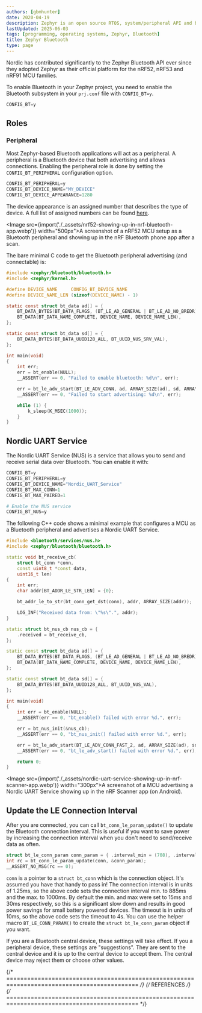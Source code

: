 ```yaml
---
authors: [gbmhunter]
date: 2020-04-19
description: Zephyr is an open source RTOS, system/peripheral API and build system for embedded systems. This page covers installation, API usage and more.
lastUpdated: 2025-06-03
tags: [programming, operating systems, Zephyr, Bluetooth]
title: Zephyr Bluetooth
type: page
---
```


Nordic has contributed significantly to the Zephyr Bluetooth API ever since they adopted Zephyr as their official platform for the nRF52, nRF53 and nRF91 MCU families. 

To enable Bluetooth in your Zephyr project, you need to enable the Bluetooth subsystem in your `prj.conf` file with `CONFIG_BT=y`.

```python title="prj.conf"
CONFIG_BT=y
```

## Roles

### Peripheral

Most Zephyr-based Bluetooth applications will act as a peripheral. A peripheral is a Bluetooth device that both advertising and allows connections. Enabling the peripheral role is done by setting the `CONFIG_BT_PERIPHERAL` configuration option.

```python title="prj.conf"
CONFIG_BT_PERIPHERAL=y
CONFIG_BT_DEVICE_NAME="MY_DEVICE"
CONFIG_BT_DEVICE_APPEARANCE=1280
```

The device appearance is an assigned number that describes the type of device. A full list of assigned numbers can be found [here](https://www.bluetooth.com/specifications/assigned-numbers/).

<Image src={import('./_assets/nrf52-showing-up-in-nrf-bluetooth-app.webp')} width="500px">A screenshot of a nRF52 MCU setup as a Bluetooth peripheral and showing up in the nRF Bluetooth phone app after a scan.</Image>

The bare minimal C code to get the Bluetooth peripheral advertising (and connectable) is:

```c title="main.c"
#include <zephyr/bluetooth/bluetooth.h>
#include <zephyr/kernel.h>

#define DEVICE_NAME     CONFIG_BT_DEVICE_NAME
#define DEVICE_NAME_LEN (sizeof(DEVICE_NAME) - 1)

static const struct bt_data ad[] = {
    BT_DATA_BYTES(BT_DATA_FLAGS, (BT_LE_AD_GENERAL | BT_LE_AD_NO_BREDR)),
    BT_DATA(BT_DATA_NAME_COMPLETE, DEVICE_NAME, DEVICE_NAME_LEN),
};

static const struct bt_data sd[] = {
    BT_DATA_BYTES(BT_DATA_UUID128_ALL, BT_UUID_NUS_SRV_VAL),
};

int main(void)
{
    int err;
    err = bt_enable(NULL);
    __ASSERT(err == 0, "Failed to enable bluetooth: %d\n", err);

    err = bt_le_adv_start(BT_LE_ADV_CONN, ad, ARRAY_SIZE(ad), sd, ARRAY_SIZE(sd));
    __ASSERT(err == 0, "Failed to start advertising: %d\n", err);

    while (1) {
        k_sleep(K_MSEC(1000));
    }
}
```

## Nordic UART Service

The Nordic UART Service (NUS) is a service that allows you to send and receive serial data over Bluetooth. You can enable it with:

```python title="prj.conf"
CONFIG_BT=y
CONFIG_BT_PERIPHERAL=y
CONFIG_BT_DEVICE_NAME="Nordic_UART_Service"
CONFIG_BT_MAX_CONN=1
CONFIG_BT_MAX_PAIRED=1

# Enable the NUS service
CONFIG_BT_NUS=y
```

The following C++ code shows a minimal example that configures a MCU as a Bluetooth peripheral and advertises a Nordic UART Service.

```c++
#include <bluetooth/services/nus.h>
#include <zephyr/bluetooth/bluetooth.h>

static void bt_receive_cb(
    struct bt_conn *conn,
    const uint8_t *const data,
    uint16_t len)
{
    int err;
    char addr[BT_ADDR_LE_STR_LEN] = {0};

    bt_addr_le_to_str(bt_conn_get_dst(conn), addr, ARRAY_SIZE(addr));

    LOG_INF("Received data from: \"%s\".", addr);
}

static struct bt_nus_cb nus_cb = {
    .received = bt_receive_cb,
};

static const struct bt_data ad[] = {
    BT_DATA_BYTES(BT_DATA_FLAGS, (BT_LE_AD_GENERAL | BT_LE_AD_NO_BREDR)),
    BT_DATA(BT_DATA_NAME_COMPLETE, DEVICE_NAME, DEVICE_NAME_LEN),
};

static const struct bt_data sd[] = {
    BT_DATA_BYTES(BT_DATA_UUID128_ALL, BT_UUID_NUS_VAL),
};

int main(void)
{
    int err = bt_enable(NULL);
    __ASSERT(err == 0, "bt_enable() failed with error %d.", err);

    err = bt_nus_init(&nus_cb);
    __ASSERT(err == 0, "bt_nus_init() failed with error %d.", err);

    err = bt_le_adv_start(BT_LE_ADV_CONN_FAST_2, ad, ARRAY_SIZE(ad), sd, ARRAY_SIZE(sd));
    __ASSERT(err == 0, "bt_le_adv_start() failed with error %d.", err);

    return 0;
}

```

<Image src={import('./_assets/nordic-uart-service-showing-up-in-nrf-scanner-app.webp')} width="300px">A screenshot of a MCU advertising a Nordic UART Service showing up in the nRF Scanner app (on Android).</Image>

## Update the LE Connection Interval

After you are connected, you can call `bt_conn_le_param_update()` to update the Bluetooth connection interval. This is useful if you want to save power by increasing the connection interval when you don't need to send/receive data as often.

```c
struct bt_le_conn_param conn_param = { .interval_min = (708), .interval_max = (800), .latency = (0), .timeout = (400), };
int rc = bt_conn_le_param_update(conn, &conn_param);
__ASSERT_NO_MSG(rc == 0);
```

`conn` is a pointer to a `struct bt_conn` which is the connection object. It's assumed you have that handy to pass in! The connection interval is in units of 1.25ms, so the above code sets the connection interval min. to 885ms and the max. to 1000ms. By default the min. and max were set to 15ms and 30ms respectively, so this is a significant slow down and results in good power savings for small battery powered devices. The timeout is in units of 10ms, so the above code sets the timeout to 4s. You can use the helper macro `BT_LE_CONN_PARAM()` to create the `struct bt_le_conn_param` object if you want.

If you are a Bluetooth central device, these settings will take effect. If you a peripheral device, these settings are "suggestions". They are sent to the central device and it is up to the central device to accept them. The central device may reject them or choose other values.

{/* ============================================================================================ */}
{/* REFERENCES */}
{/* ============================================================================================ */}
